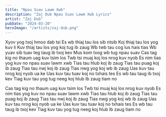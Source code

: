 ```yaml
---
title: "Npau Suav Lawm Xwb"
description: "Zaj Dub Npau Suav Lawm Xwb Lyrics"
artist: "Zaj Dub"
pubDate: "2024-03-20"
heroImage: "/artists/zaj-dub.png"
---
```


Xyov yog txoj hmoo dab tsi
Es wb thiaj tau los sib ntsib
Koj thiaj tau los yog kuv li 
Kuv thiaj tau los yog koj tug ib zaug
Wb twb tau cog lus hais tias
Wb yuav sib tuav teg taug ib txoj kev
Mus kom txog wb tug npau suav
Cas tag kig no thaum uag kuv tsim los
Twb tsi muaj koj los nrog kuv nyob
Es nim tias yog kuv no npau suav lawm xwb
Tias tau hlub koj ib zaug
Tias tau puag koj ib zaug
Tias tau nwj koj ib zaug
Tias nwg yog koj wb ib zaug
Uas kuv tau nrog koj nyob ua ke
Uas kuv tau tuav koj no txhais tes
Es wb tau taug ib txoj kev
Tiag kuv tau yog tug neeg koj hlub
Ib zaug tiam no



Cas tag kig no thaum uag kuv tsim los
Twb tsi muaj koj los nrog kuv nyob
Es nim tias yog kuv no npau suav lawm xwb
Tias tau hlub koj ib zaug
Tias tau puag koj ib zaug
Tias tau nwj koj ib zaug
Tias nwg yog koj wb ib zaug
Uas kuv tau nrog koj nyob ua ke
Uas kuv tau tuav koj no txhais tes
Es wb tau taug ib txoj kev
Tiag kuv tau yog tug neeg koj hlub
Ib zaug tiam no